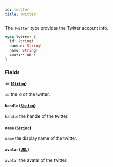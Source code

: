 ```yaml
---
id: twitter
title: Twitter
---
```



The `Twitter` type provides the Twitter account info.

```graphql
type Twitter {
  id: String!
  handle: String!
  name: String!
  avatar: URL!
}
```


### Fields

#### `id` ([`String`](/reference/scalars/string))

`id` the id of the twitter.


#### `handle` ([`String`](/reference/scalars/string))

`handle` the handle of the twitter.


#### `name` ([`String`](/reference/scalars/string))

`name` the display name of the twitter.


#### `avatar` ([`URL`](/reference/scalars/url))

`avatar` the avatar of the twitter.




